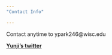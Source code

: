 ```yaml
---
"Contact Info"

---
```

<link rel="stylesheet" href="styles.css" type="text/css">


Contact anytime to ypark246@wisc.edu

[**Yunji's twitter**](twitter.com/ypark246)
